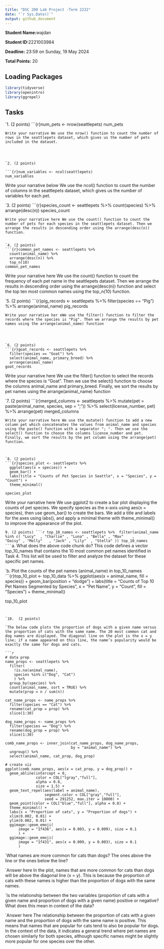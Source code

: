```yaml
---
title: "DSC 200 Lab Project -Term 2232"
date: "`r Sys.Date()`"
output: github_document
---
```


**Student Name:<insert your name here>**wajdan

**Student ID:<insert ID here>**2221003984


**Deadline:** 23:59 on Sunday, 19 May 2024

**Total Points:** 20


## Loading Packages

```r

library(tidyverse)
library(openintro)
library(ggrepel)
```


## Tasks

`1. (2 points)
```{r}num_pets <- nrow(seattlepets)
num_pets

```
Write your narrative We use the nrow() function to count the number of rows in the seattlepets dataset, which gives us the number of pets included in the dataset. 




`2. (2 points)

```{r}num_variables <- ncol(seattlepets)
num_variables

```
Write your narrative below We use the ncol() function to count the number of columns in the seattlepets dataset, which gives us the number of variables for each pet.



`3. (2 points)
```{r}species_count <- seattlepets %>%
  count(species) %>%
  arrange(desc(n))
species_count

```
Write your narrative here We use the count() function to count the number of pets for each species in the seattlepets dataset. Then we arrange the results in descending order using the arrange(desc(n)) function.


`4. (2 points)
```{r}common_pet_names <- seattlepets %>%
  count(animal_name) %>%
  arrange(desc(n)) %>%
  top_n(10)
common_pet_names

```
Write your narrative here We use the count() function to count the frequency of each pet name in the seattlepets dataset. Then we arrange the results in descending order using the arrange(desc(n)) function and select the top ten most common names using the top_n(10) function.


`5. (2 points)
```{r}pig_records <- seattlepets %>%
  filter(species == "Pig") %>%
  arrange(animal_name)
pig_records

```
Write your narrative her eWe use the filter() function to filter the records where the species is "Pig". Then we arrange the results by pet names using the arrange(animal_name) function




`6. (2 points)
```{r}goat_records <- seattlepets %>%
  filter(species == "Goat") %>%
  select(animal_name, primary_breed) %>%
  arrange(animal_name)
goat_records

```
Write your narrative here We use the filter() function to select the records where the species is "Goat". Then we use the select() function to choose the columns animal_name and primary_breed. Finally, we sort the results by pet names using the arrange(animal_name) function





`7. (2 points)
```{r}merged_columns <- seattlepets %>%
  mutate(pet = paste(animal_name, species, sep = "; ")) %>%
  select(license_number, pet) %>%
  arrange(pet)
merged_columns

```
Write your narrative here We use the mutate() function to add a new column pet which concatenates the values from animal_name and species using the paste() function with a separator "; ". Then we use the select() function to choose the columns license_number and pet. Finally, we sort the results by the pet column using the arrange(pet) function.



`8. (2 points)
```{r}species_plot <- seattlepets %>%
  ggplot(aes(x = species)) +
  geom_bar() +
  labs(title = "Counts of Pet Species in Seattle", x = "Species", y = "Count") +
  theme_minimal()

species_plot

```
Write your narrative here We use ggplot2 to create a bar plot displaying the counts of pet species. We specify species as the x-axis using aes(x = species), then use geom_bar() to create the bars. We add a title and labels for the axes using labs(), and apply a minimal theme with theme_minimal() to improve the appearance of the plot. 




`9. (2 points)
```r
top_10_names <- seattlepets %>% 
filter(animal_name %in% c( "Lucy"  , "Charlie" , "Luna" , "Bella" , "Max"    , 
                           "Daisy" , "Molly"   , "Jack" , "Lily"  , "Stella" ))
top_10_names
```
`a.	What does the above code chunk do? This code defines a vector top_10_names that contains the 10 most common pet names identified in Task 4. This list will be used to filter and analyze the dataset for these specific pet names.



`b. Plot the counts of the pet names (animal_name) in top_10_names
```{r}top_10_plot <- top_10_data %>%
  ggplot(aes(x = animal_name, fill = species)) +
  geom_bar(position = "dodge") +
  labs(title = "Counts of Top 10 Pet Names Segmented by Species",
       x = "Pet Name",
       y = "Count",
       fill = "Species") +
  theme_minimal()

top_10_plot

```


`10.  (2 points)

`The below code plots the proportion of dogs with a given name versus the proportion of cats with the same name. The 20 most common cat and dog names are displayed. The diagonal line on the plot is the x = y line; if a name appeared on this line, the name’s popularity would be exactly the same for dogs and cats.

```r
# data prep
name_props <- seattlepets %>% 
  filter(
    !is.na(animal_name),
    species %in% c("Dog", "Cat")
    ) %>%
  group_by(species) %>% 
  count(animal_name, sort = TRUE) %>%
  mutate(prop = n / sum(n))
    
cat_name_props <- name_props %>%
  filter(species == "Cat") %>%
  rename(cat_prop = prop) %>%
  slice(1:30)

dog_name_props <- name_props %>%
  filter(species == "Dog") %>%
  rename(dog_prop = prop) %>%
  slice(1:30)
    
comb_name_props <- inner_join(cat_name_props, dog_name_props, 
                              by = "animal_name") %>%
  ungroup() %>%
  select(animal_name, cat_prop, dog_prop)
    
# create viz
ggplot(comb_name_props, aes(x = cat_prop, y = dog_prop)) +
  geom_abline(intercept = 0, 
              color = COL["lgray","full"], 
              alpha = 0.8, 
              size = 1.5) +
  geom_text_repel(aes(label = animal_name), 
                  segment.color = COL["gray","full"], 
                  seed = 291252, max.iter = 10000) +
  geom_point(color = COL["blue","full"], alpha = 0.8) +
  theme_minimal() +
  labs(x = "Proportion of cats", y = "Proportion of dogs") +
  xlim(0.002, 0.01) +
  ylim(0.002, 0.01) +
  ggimage::geom_emoji(
      image = "1f436", aes(x = 0.003, y = 0.009), size = 0.1
      ) +
  ggimage::geom_emoji(
      image = "1f431", aes(x = 0.009, y = 0.003), size = 0.1
      )
```

`What names are more common for cats than dogs? The ones above the line or the ones below the line?

`Answer here In the plot, names that are more common for cats than dogs will be above the diagonal line \(x = y\). This is because the proportion of cats with these names is higher than the proportion of dogs with the same names.



`Is the relationship between the two variables (proportion of cats with a given name and proportion of dogs with a given name) positive or negative? What does this mean in context of the data?

`Answer here The relationship between the proportion of cats with a given name and the proportion of dogs with the same name is positive. This means that names that are popular for cats tend to also be popular for dogs. In the context of the data, it indicates a general trend where pet names are chosen similarly for both species, although specific names might be slightly more popular for one species over the other.

